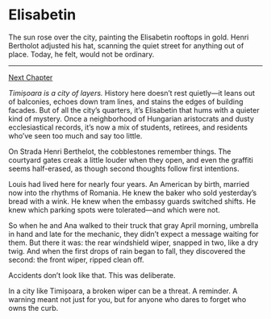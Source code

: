 
 # Elisabetin

The sun rose over the city, painting the Elisabetin rooftops in gold. Henri Bertholot adjusted his hat, scanning the quiet street for anything out of place. Today, he felt, would not be ordinary.

<Footnote text="Henri always trusted his instincts, especially on quiet mornings." />

---

[Next Chapter](/chapter/02-another-chapter.md)

*Timișoara is a city of layers.* History here doesn’t rest quietly—it leans out of balconies, echoes down tram lines, and stains the edges of building facades. But of all the city’s quarters, it’s Elisabetin that hums with a quieter kind of mystery. Once a neighborhood of Hungarian aristocrats and dusty ecclesiastical records, it’s now a mix of students, retirees, and residents who’ve seen too much and say too little.

On Strada Henri Berthelot, the cobblestones remember things. The courtyard gates creak a little louder when they open, and even the graffiti seems half-erased, as though second thoughts follow first intentions.

Louis had lived here for nearly four years. An American by birth, married now into the rhythms of Romania. He knew the baker who sold yesterday’s bread with a wink. He knew when the embassy guards switched shifts. He knew which parking spots were tolerated—and which were not.

So when he and Ana walked to their truck that gray April morning, umbrella in hand and late for the mechanic, they didn’t expect a message waiting for them. But there it was: the rear windshield wiper, snapped in two, like a dry twig. And when the first drops of rain began to fall, they discovered the second: the front wiper, ripped clean off.

Accidents don’t look like that. This was deliberate.

In a city like Timișoara, a broken wiper can be a threat. A reminder. A warning meant not just for you, but for anyone who dares to forget who owns the curb.

